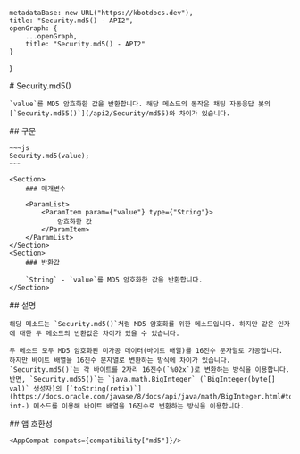 
    metadataBase: new URL("https://kbotdocs.dev"),
    title: "Security.md5() - API2",
    openGraph: {
        ...openGraph,
        title: "Security.md5() - API2"
    }
}

<Section>
    # Security.md5()

    `value`를 MD5 암호화한 값을 반환합니다. 해당 메소드의 동작은 채팅 자동응답 봇의 [`Security.md55()`](/api2/Security/md55)와 차이가 있습니다.
</Section>
<Section>
    ## 구문

    ~~~js
    Security.md5(value);
    ~~~

    <Section>
        ### 매개변수

        <ParamList>
            <ParamItem param={"value"} type={"String"}>
                암호화할 값
            </ParamItem>
        </ParamList>
    </Section>
    <Section>
        ### 반환값

        `String` - `value`를 MD5 암호화한 값을 반환합니다.
    </Section>
</Section>
<Section>
    ## 설명

    해당 메소드는 `Security.md5()`처럼 MD5 암호화를 위한 메소드입니다. 하지만 같은 인자에 대한 두 메소드의 반환값은 차이가 있을 수 있습니다.

    두 메소드 모두 MD5 암호화된 미가공 데이터(바이트 배열)를 16진수 문자열로 가공합니다. 하지만 바이트 배열을 16진수 문자열로 변환하는 방식에 차이가 있습니다.
    `Security.md5()`는 각 바이트를 2자리 16진수(`%02x`)로 변환하는 방식을 이용합니다.
    반면, `Security.md55()`는 `java.math.BigInteger` (`BigInteger(byte[] val)` 생성자)의 [`toString(retix)`](https://docs.oracle.com/javase/8/docs/api/java/math/BigInteger.html#toString-int-) 메소드를 이용해 바이트 배열을 16진수로 변환하는 방식을 이용합니다.
</Section>
<Section>
    ## 앱 호환성

    <AppCompat compats={compatibility["md5"]}/>
</Section>